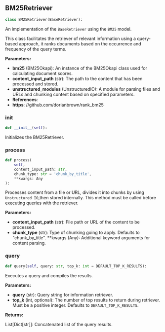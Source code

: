 <a id="camel.retrievers.bm25_retriever"></a>

<a id="camel.retrievers.bm25_retriever.BM25Retriever"></a>

## BM25Retriever

```python
class BM25Retriever(BaseRetriever):
```

An implementation of the `BaseRetriever` using the `BM25` model.

This class facilitates the retriever of relevant information using a
query-based approach, it ranks documents based on the occurrence and
frequency of the query terms.

**Parameters:**

- **bm25** (BM25Okapi): An instance of the BM25Okapi class used for calculating document scores.
- **content_input_path** (str): The path to the content that has been processed and stored.
- **unstructured_modules** (UnstructuredIO): A module for parsing files and URLs and chunking content based on specified parameters.
- **References**: 
- **https**: //github.com/dorianbrown/rank_bm25

<a id="camel.retrievers.bm25_retriever.BM25Retriever.__init__"></a>

### __init__

```python
def __init__(self):
```

Initializes the BM25Retriever.

<a id="camel.retrievers.bm25_retriever.BM25Retriever.process"></a>

### process

```python
def process(
    self,
    content_input_path: str,
    chunk_type: str = 'chunk_by_title',
    **kwargs: Any
):
```

Processes content from a file or URL, divides it into chunks by
using `Unstructured IO`,then stored internally. This method must be
called before executing queries with the retriever.

**Parameters:**

- **content_input_path** (str): File path or URL of the content to be processed.
- **chunk_type** (str): Type of chunking going to apply. Defaults to "chunk_by_title". **kwargs (Any): Additional keyword arguments for content parsing.

<a id="camel.retrievers.bm25_retriever.BM25Retriever.query"></a>

### query

```python
def query(self, query: str, top_k: int = DEFAULT_TOP_K_RESULTS):
```

Executes a query and compiles the results.

**Parameters:**

- **query** (str): Query string for information retriever.
- **top_k** (int, optional): The number of top results to return during retriever. Must be a positive integer. Defaults to `DEFAULT_TOP_K_RESULTS`.

**Returns:**

  List[Dict[str]]: Concatenated list of the query results.

